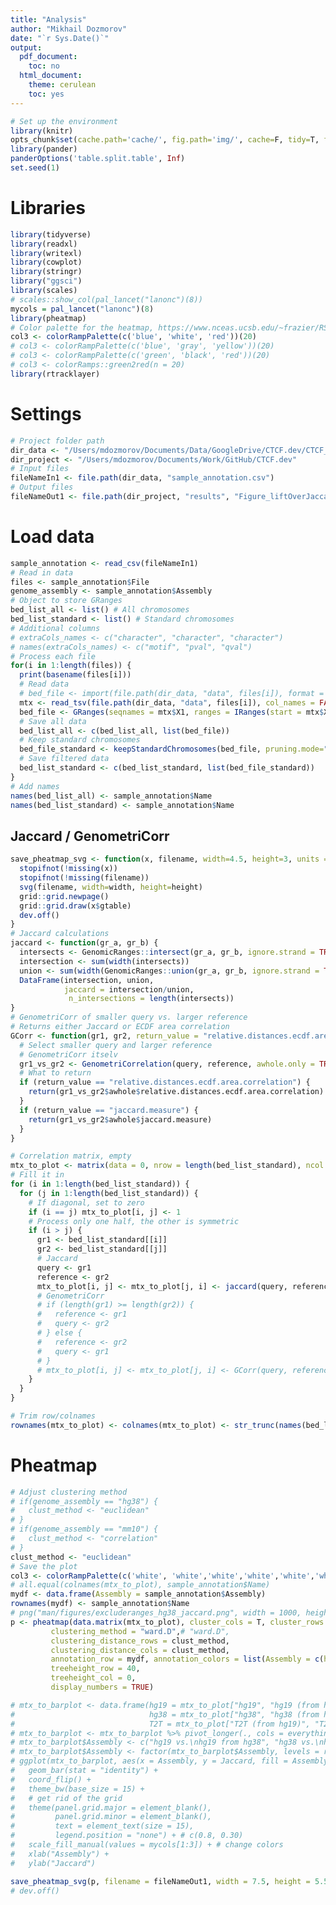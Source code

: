 ```yaml
---
title: "Analysis"
author: "Mikhail Dozmorov"
date: "`r Sys.Date()`"
output:
  pdf_document:
    toc: no
  html_document:
    theme: cerulean
    toc: yes
---
```


```r
# Set up the environment
library(knitr)
opts_chunk$set(cache.path='cache/', fig.path='img/', cache=F, tidy=T, fig.keep='high', echo=F, dpi=100, warnings=F, message=F, comment=NA, warning=F, results='as.is', fig.width = 10, fig.height = 6) #out.width=700, 
library(pander)
panderOptions('table.split.table', Inf)
set.seed(1)
```

# Libraries

```r
library(tidyverse)
library(readxl)
library(writexl)
library(cowplot)
library(stringr)
library("ggsci")
library(scales)
# scales::show_col(pal_lancet("lanonc")(8))
mycols = pal_lancet("lanonc")(8)
library(pheatmap)
# Color palette for the heatmap, https://www.nceas.ucsb.edu/~frazier/RSpatialGuides/colorPaletteCheatsheet.pdf
col3 <- colorRampPalette(c('blue', 'white', 'red'))(20)
# col3 <- colorRampPalette(c('blue', 'gray', 'yellow'))(20)
# col3 <- colorRampPalette(c('green', 'black', 'red'))(20)
# col3 <- colorRamps::green2red(n = 20)
library(rtracklayer)
```

# Settings

```r
# Project folder path
dir_data <- "/Users/mdozmorov/Documents/Data/GoogleDrive/CTCF.dev/CTCF_liftover/"
dir_project <- "/Users/mdozmorov/Documents/Work/GitHub/CTCF.dev"
# Input files
fileNameIn1 <- file.path(dir_data, "sample_annotation.csv")
# Output files
fileNameOut1 <- file.path(dir_project, "results", "Figure_liftOverJaccard.svg")
```

# Load data

```r
sample_annotation <- read_csv(fileNameIn1)
# Read in data
files <- sample_annotation$File
genome_assembly <- sample_annotation$Assembly
# Object to store GRanges 
bed_list_all <- list() # All chromosomes
bed_list_standard <- list() # Standard chromosomes
# Additional columns
# extraCols_names <- c("character", "character", "character")
# names(extraCols_names) <- c("motif", "pval", "qval")
# Process each file
for(i in 1:length(files)) {
  print(basename(files[i]))
  # Read data
  # bed_file <- import(file.path(dir_data, "data", files[i]), format = "bed", genome = genome_assembly[i], colnames = c("chrom", "start", "end", "name", "score", "strand", "motif", "pval", "qval"), extraCols = extraCols_names)
  mtx <- read_tsv(file.path(dir_data, "data", files[i]), col_names = FALSE)
  bed_file <- GRanges(seqnames = mtx$X1, ranges = IRanges(start = mtx$X2, end = mtx$X3), strand = mtx$X6)
  # Save all data
  bed_list_all <- c(bed_list_all, list(bed_file))
  # Keep standard chromosomes
  bed_file_standard <- keepStandardChromosomes(bed_file, pruning.mode="coarse")
  # Save filtered data
  bed_list_standard <- c(bed_list_standard, list(bed_file_standard))
}
# Add names
names(bed_list_all) <- sample_annotation$Name
names(bed_list_standard) <- sample_annotation$Name
```

## Jaccard / GenometriCorr

```r
save_pheatmap_svg <- function(x, filename, width=4.5, height=3, units = "in", res = 300) {
  stopifnot(!missing(x))
  stopifnot(!missing(filename))
  svg(filename, width=width, height=height)
  grid::grid.newpage()
  grid::grid.draw(x$gtable)
  dev.off()
}
# Jaccard calculations
jaccard <- function(gr_a, gr_b) {
  intersects <- GenomicRanges::intersect(gr_a, gr_b, ignore.strand = TRUE)
  intersection <- sum(width(intersects))
  union <- sum(width(GenomicRanges::union(gr_a, gr_b, ignore.strand = TRUE)))
  DataFrame(intersection, union, 
            jaccard = intersection/union,
             n_intersections = length(intersects))
}
# GenometriCorr of smaller query vs. larger reference
# Returns either Jaccard or ECDF area correlation
GCorr <- function(gr1, gr2, return_value = "relative.distances.ecdf.area.correlation") {
  # Select smaller query and larger reference
  # GenometriCorr itselv
  gr1_vs_gr2 <- GenometriCorrelation(query, reference, awhole.only = TRUE, showProgressBar = FALSE, permut.number = 0)
  # What to return
  if (return_value == "relative.distances.ecdf.area.correlation") {
    return(gr1_vs_gr2$awhole$relative.distances.ecdf.area.correlation)
  }
  if (return_value == "jaccard.measure") {
    return(gr1_vs_gr2$awhole$jaccard.measure)
  }
}

# Correlation matrix, empty
mtx_to_plot <- matrix(data = 0, nrow = length(bed_list_standard), ncol = length(bed_list_standard))
# Fill it in
for (i in 1:length(bed_list_standard)) {
  for (j in 1:length(bed_list_standard)) {
    # If diagonal, set to zero
    if (i == j) mtx_to_plot[i, j] <- 1
    # Process only one half, the other is symmetric
    if (i > j) {
      gr1 <- bed_list_standard[[i]]
      gr2 <- bed_list_standard[[j]]
      # Jaccard
      query <- gr1
      reference <- gr2
      mtx_to_plot[i, j] <- mtx_to_plot[j, i] <- jaccard(query, reference)[["jaccard"]]
      # GenometriCorr
      # if (length(gr1) >= length(gr2)) {
      #   reference <- gr1
      #   query <- gr2
      # } else {
      #   reference <- gr2
      #   query <- gr1
      # }
      # mtx_to_plot[i, j] <- mtx_to_plot[j, i] <- GCorr(query, reference)
    }
  }
}

# Trim row/colnames
rownames(mtx_to_plot) <- colnames(mtx_to_plot) <- str_trunc(names(bed_list_standard), width = 25) 
```

# Pheatmap

```r
# Adjust clustering method
# if(genome_assembly == "hg38") {
#   clust_method <- "euclidean"
# }
# if(genome_assembly == "mm10") {
#   clust_method <- "correlation"
# }
clust_method <- "euclidean"
# Save the plot
col3 <- colorRampPalette(c('white', 'white','white','white','white','white','white','orangered'))(20)
# all.equal(colnames(mtx_to_plot), sample_annotation$Name)
mydf <- data.frame(Assembly = sample_annotation$Assembly)
rownames(mydf) <- sample_annotation$Name
# png("man/figures/excluderanges_hg38_jaccard.png", width = 1000, height = 900, res = 200)
p <- pheatmap(data.matrix(mtx_to_plot), cluster_cols = T, cluster_rows = T, color = col3,
         clustering_method = "ward.D",# "ward.D", 
         clustering_distance_rows = clust_method, 
         clustering_distance_cols = clust_method, 
         annotation_row = mydf, annotation_colors = list(Assembly = c(hg18 = mycols[2], hg19 = mycols[4], hg38 = mycols[5], T2T = mycols[1])),
         treeheight_row = 40,
         treeheight_col = 0, 
         display_numbers = TRUE)

# mtx_to_barplot <- data.frame(hg19 = mtx_to_plot["hg19", "hg19 (from hg38)"],
#                              hg38 = mtx_to_plot["hg38", "hg38 (from hg19)"],
#                              T2T = mtx_to_plot["T2T (from hg19)", "T2T (from hg38)"])
# mtx_to_barplot <- mtx_to_barplot %>% pivot_longer(., cols = everything(), names_to = "Assembly", values_to = "Jaccard")
# mtx_to_barplot$Assembly <- c("hg19 vs.\nhg19 from hg38", "hg38 vs.\nhg38 from hg19", "T2T from hg19 vs.\nT2T from hg38")
# mtx_to_barplot$Assembly <- factor(mtx_to_barplot$Assembly, levels = rev(mtx_to_barplot$Assembly))
# ggplot(mtx_to_barplot, aes(x = Assembly, y = Jaccard, fill = Assembly)) +
#   geom_bar(stat = "identity") +
#   coord_flip() +
#   theme_bw(base_size = 15) +
#   # get rid of the grid 
#   theme(panel.grid.major = element_blank(), 
#         panel.grid.minor = element_blank(), 
#         text = element_text(size = 15),
#         legend.position = "none") + # c(0.8, 0.30)
#   scale_fill_manual(values = mycols[1:3]) + # change colors 
#   xlab("Assembly") +
#   ylab("Jaccard") 

save_pheatmap_svg(p, filename = fileNameOut1, width = 7.5, height = 5.5, units = "in", res = 300)
# dev.off()
```

